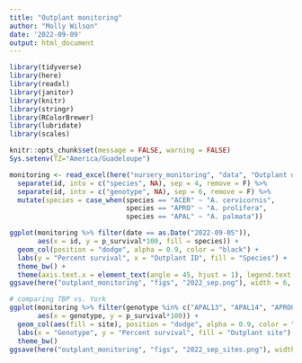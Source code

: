 ```yaml
---
title: "Outplant monitoring"
author: "Molly Wilson"
date: '2022-09-09'
output: html_document
---
```


```r
library(tidyverse)
library(here) 
library(readxl) 
library(janitor)
library(knitr)
library(stringr)
library(RColorBrewer)
library(lubridate)
library(scales)

knitr::opts_chunk$set(message = FALSE, warning = FALSE)
Sys.setenv(TZ="America/Guadeloupe")
```


```r
monitoring <- read_excel(here("nursery_monitoring", "data", "Outplant data.xlsx"), sheet = "monitoring") %>%
  separate(id, into = c("species", NA), sep = 4, remove = F) %>%
  separate(id, into = c("genotype", NA), sep = 6, remove = F) %>%
  mutate(species = case_when(species == "ACER" ~ "A. cervicornis",
                             species == "APRO" ~ "A. prolifera",
                             species == "APAL" ~ "A. palmata"))
```

```r
ggplot(monitoring %>% filter(date == as.Date("2022-09-05")),
       aes(x = id, y = p_survival*100, fill = species)) +
  geom_col(position = "dodge", alpha = 0.9, color = "black") +
  labs(y = "Percent survival", x = "Outplant ID", fill = "Species") +
  theme_bw() +
  theme(axis.text.x = element_text(angle = 45, hjust = 1), legend.text = element_text(face = "italic"))
ggsave(here("outplant_monitoring", "figs", "2022_sep.png"), width = 6, height = 4)

# comparing TBP vs. York
ggplot(monitoring %>% filter(genotype %in% c("APAL13", "APAL14", "APRO04") & date == as.Date("2022-09-05")),
       aes(x = genotype, y = p_survival*100)) +
  geom_col(aes(fill = site), position = "dodge", alpha = 0.9, color = "black") +
  labs(x = "Genotype", y = "Percent survival", fill = "Outplant site") +
  theme_bw()
ggsave(here("outplant_monitoring", "figs", "2022_sep_sites.png"), width = 6, height = 4)

```


